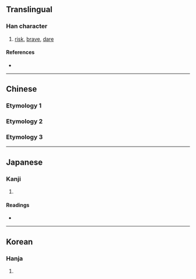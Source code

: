 {{also|冒}}
{{character info/new}}
==Translingual==

===Han character===
{{Han char|rn=13|rad=冂|as=06|sn=8|four=6022.7|canj=XAB|ids=⿱日月 <small>(T)</small>,⿱冃月 <small>(GJK)</small>}}

# [[risk]], [[brave]], [[dare]]

====References====
* {{Han ref|kx=0129.170|dkj=01534|hdz=21490.040|uh=5190|ud=20880}}

----

==Chinese==

===Etymology 1===
{{zh-see|冒|v}}

===Etymology 2===
{{zh-see|冑|v}}

===Etymology 3===
{{zh-see|胄|v}}

----

==Japanese==

===Kanji===
{{ja-kanji|grade=|rs=冂06}}

# {{defn|lang=ja|sort=冂06}}

====Readings====
* {{ja-readings|on=[[ぼう]] (bō), [[もう]] (mō), [[ぼく]] (boku)|kun=[[おかす]] (okasu), [[おおう]] (oou), [[こうぶる]] (kouburu)}}

----

==Korean==

===Hanja===
{{ko-hanja|hangeul=모|rv=mo|mr=mo}}

# {{defn|lang=ko|sort=冂06}}